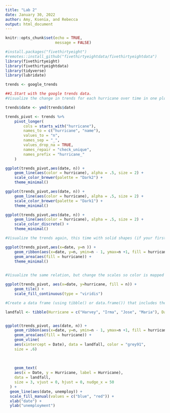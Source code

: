 ```yaml
---
title: "Lab 2"
date: January 30, 2022
author: Amy, Ksenia, and Rebecca
output: html_document
---
```


```r
knitr::opts_chunk$set(echo = TRUE,
                      message = FALSE)

#install.packages("fivethirtyeight")
#remotes::install_github("fivethirtyeightdata/fivethirtyeightdata")
library(fivethirtyeight)
library(fivethirtyeightdata)
library(tidyverse)
library(lubridate)

```

```r
trends <- google_trends

##1.Start with the google trends data.
#Visualize the change in trends for each hurricane over time in one plot with three scales. Map color to a discrete scale.

trends$date <- ymd(trends$date)

trends_pivot <- trends %>% 
	pivot_longer(
		cols = starts_with("hurricane"),
		names_to = c("hurricane", "name"),
		values_to = "n",
		names_sep = "_",
		values_drop_na = TRUE,
		names_repair = "check_unique",
		names_prefix = "hurricane_"
	) 

ggplot(trends_pivot,aes(date, n)) +
	geom_line(aes(color = hurricane), alpha = .5, size = 2) +
	scale_color_brewer(palette = "Dark2") +
	theme_minimal() 

ggplot(trends_pivot,aes(date, n)) +
	geom_line(aes(color = hurricane), alpha = .5, size = 2) +
	scale_color_brewer(palette = "Dark1") +
	theme_minimal() 

ggplot(trends_pivot,aes(date, n)) +	
	geom_line(aes(color = hurricane), alpha = .5, size = 2) +
	scale_color_discrete() +
	theme_minimal()

#Visualize the trends again, this time with solid shapes (if your first plot was already solid shapes, use lines). Hint, geom_area can be difficult to work with if you have a grouping factor. Try geom_ribbon instead.

ggplot(trends_pivot,aes(x=date, y=n )) +
	geom_ribbon(aes(x=date, y=n, ymin=n - 1, ymax=n +1, fill = hurricane, color = hurricane, linetype = hurricane)) +
	geom_area(aes(fill = hurricane)) +
	theme_minimal()
	

#Visualize the same relation, but change the scales so color is mapped to a continuous scale (the other scales should be discrete).

ggplot(trends_pivot, aes(x=date, y=hurricane, fill = n)) +
	geom_tile() +
	scale_fill_continuous(type = "viridis") 

#Create a data frame (using tibble() or data.frame()) that includes the dates that each hurricane made landfall. Annotate one of your first two plots to include these reference points with vertical lines (Hint: use geom_vline(), specifying the data source for this layer as this new dataset). You do not have to include text annotations - just the vertical lines, but if you would like to try, look into geom_text() or geom_label(). 

landfall <- tibble(Hurricane = c("Harvey", "Irma", "Jose", "Maria"), Date = c("August 25, 2017", "September 10, 2017", "Did not make landfall", "September 20, 2017" ))


ggplot(trends_pivot, aes(date, n)) +
	geom_ribbon(aes(x=date, y=n, ymin=n - 1, ymax=n +1, fill = hurricane, color = hurricane, linetype = hurricane)) +
	geom_area(aes(fill = hurricane)) +
	geom_vline(
    aes(xintercept = Date), data = landfall, color = "grey91", 
    size = .6)
	
	
	
	geom_text(
    aes(x = Date, y = Hurricane, label = Hurricane), 
    data = landfall, 
    size = 3, vjust = 0, hjust = 0, nudge_x = 50
  ) + 
  geom_line(aes(date, unemploy)) + 
  scale_fill_manual(values = c("blue", "red")) +
  xlab("date") + 
  ylab("unemployment")


```

